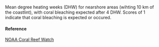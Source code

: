 Mean degree heating weeks (DHW) for nearshore areas (wihting 10 km of the coastlint), with coral bleaching expected after 4 DHW.  Scores of 1 indicate that coral bleaching is expected or occured.

#### Reference

[NOAA Coral Reef Watch](https://coralreefwatch.noaa.gov/satellite/bleaching5km/index_5km_dhw.php)